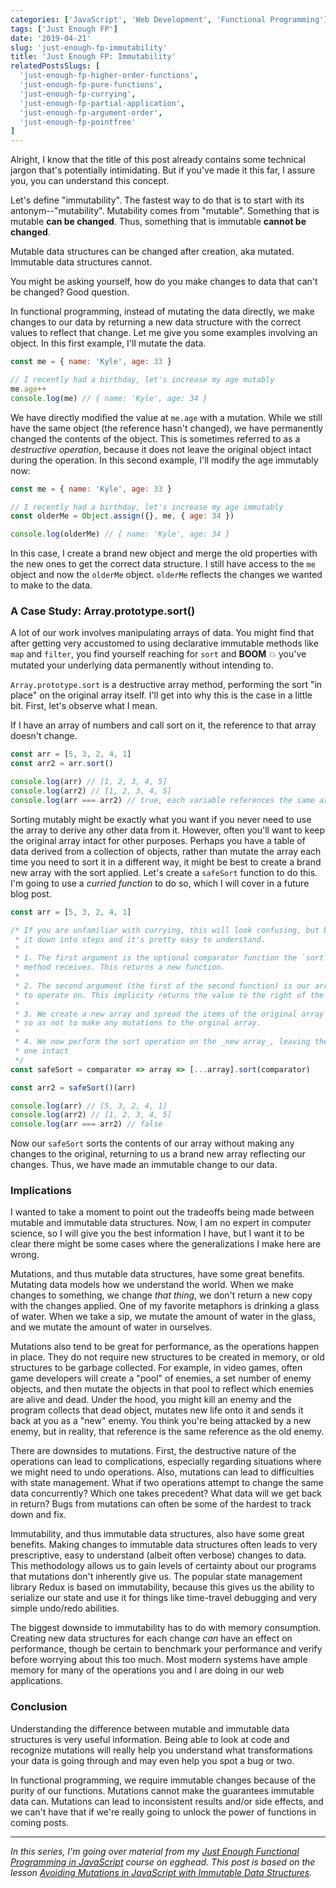```yaml
---
categories: ['JavaScript', 'Web Development', 'Functional Programming']
tags: ['Just Enough FP']
date: '2019-04-21'
slug: 'just-enough-fp-immutability'
title: 'Just Enough FP: Immutability'
relatedPostsSlugs: [
  'just-enough-fp-higher-order-functions',
  'just-enough-fp-pure-functions',
  'just-enough-fp-currying',
  'just-enough-fp-partial-application',
  'just-enough-fp-argument-order',
  'just-enough-fp-pointfree'
]
---
```



Alright, I know that the title of this post already contains some technical jargon that's potentially intimidating. But if you've made it this far, I assure you, you can understand this concept.

Let's define "immutability". The fastest way to do that is to start with its antonym--"mutability". Mutability comes from "mutable". Something that is mutable **can be changed**. Thus, something that is immutable **cannot be changed**.

Mutable data structures can be changed after creation, aka mutated. Immutable data structures cannot.

You might be asking yourself, how do you make changes to data that can't be changed? Good question.

In functional programming, instead of mutating the data directly, we make changes to our data by returning a new data structure with the correct values to reflect that change. Let me give you some examples involving an object. In this first example, I'll mutate the data.

```javascript
const me = { name: 'Kyle', age: 33 }

// I recently had a birthday, let's increase my age mutably
me.age++
console.log(me) // { name: 'Kyle', age: 34 }
```

We have directly modified the value at `me.age` with a mutation. While we still have the same object (the reference hasn't changed), we have permanently changed the contents of the object. This is sometimes referred to as a _destructive operation_, because it does not leave the original object intact during the operation. In this second example, I'll modify the age immutably now:

```javascript
const me = { name: 'Kyle', age: 33 }

// I recently had a birthday, let's increase my age immutably
const olderMe = Object.assign({}, me, { age: 34 })

console.log(olderMe) // { name: 'Kyle', age: 34 }
```

In this case, I create a brand new object and merge the old properties with the new ones to get the correct data structure. I still have access to the `me` object and now the `olderMe` object. `olderMe` reflects the changes we wanted to make to the data.

### A Case Study: Array.prototype.sort()

A lot of our work involves manipulating arrays of data. You might find that after getting very accustomed to using declarative immutable methods like `map` and `filter`, you find yourself reaching for `sort` and **BOOM** 💥 you've mutated your underlying data permanently without intending to.

`Array.prototype.sort` is a destructive array method, performing the sort "in place" on the original array itself. I'll get into why this is the case in a little bit. First, let's observe what I mean.

If I have an array of numbers and call sort on it, the reference to that array doesn't change.

```javascript
const arr = [5, 3, 2, 4, 1]
const arr2 = arr.sort()

console.log(arr) // [1, 2, 3, 4, 5]
console.log(arr2) // [1, 2, 3, 4, 5]
console.log(arr === arr2) // true, each variable references the same array
```

Sorting mutably might be exactly what you want if you never need to use the array to derive any other data from it. However, often you'll want to keep the original array intact for other purposes. Perhaps you have a table of data derived from a collection of objects, rather than mutate the array each time you need to sort it in a different way, it might be best to create a brand new array with the sort applied. Let's create a `safeSort` function to do this. I'm going to use a _curried function_ to do so, which I will cover in a future blog post.

```javascript
const arr = [5, 3, 2, 4, 1]

/* If you are unfamiliar with currying, this will look confusing, but break
 * it down into steps and it's pretty easy to understand.
 *
 * 1. The first argument is the optional comparator function the `sort`
 * method receives. This returns a new function.
 *
 * 2. The second argument (the first of the second function) is our array
 * to operate on. This implicity returns the value to the right of the =>
 *
 * 3. We create a new array and spread the items of the original array into it
 * so as not to make any mutations to the orginal array.
 *
 * 4. We now perform the sort operation on the _new array_, leaving the old
 * one intact
 */
const safeSort = comparator => array => [...array].sort(comparator)

const arr2 = safeSort()(arr)

console.log(arr) // [5, 3, 2, 4, 1]
console.log(arr2) // [1, 2, 3, 4, 5]
console.log(arr === arr2) // false
```

Now our `safeSort` sorts the contents of our array without making any changes to the original, returning to us a brand new array reflecting our changes. Thus, we have made an immutable change to our data.

### Implications

I wanted to take a moment to point out the tradeoffs being made between mutable and immutable data structures. Now, I am no expert in computer science, so I will give you the best information I have, but I want it to be clear there might be some cases where the generalizations I make here are wrong.

Mutations, and thus mutable data structures, have some great benefits. Mutating data models how we understand the world. When we make changes to something, we change _that thing_, we don't return a new copy with the changes applied. One of my favorite metaphors is drinking a glass of water. When we take a sip, we mutate the amount of water in the glass, and we mutate the amount of water in ourselves.

Mutations also tend to be great for performance, as the operations happen in place. They do not require new structures to be created in memory, or old structures to be garbage collected. For example, in video games, often game developers will create a "pool" of enemies, a set number of enemy objects, and then mutate the objects in that pool to reflect which enemies are alive and dead. Under the hood, you might kill an enemy and the program collects that dead object, mutates new life onto it and sends it back at you as a "new" enemy. You think you're being attacked by a new enemy, but in reality, that reference is the same reference as the old enemy.

There are downsides to mutations. First, the destructive nature of the operations can lead to complications, especially regarding situations where we might need to undo operations. Also, mutations can lead to difficulties with state management. What if two operations attempt to change the same data concurrently? Which one takes precedent? What data will we get back in return? Bugs from mutations can often be some of the hardest to track down and fix.

Immutability, and thus immutable data structures, also have some great benefits. Making changes to immutable data structures often leads to very prescriptive, easy to understand (albeit often verbose) changes to data. This methodology allows us to gain levels of certainty about our programs that mutations don't inherently give us. The popular state management library Redux is based on immutability, because this gives us the ability to serialize our state and use it for things like time-travel debugging and very simple undo/redo abilities.

The biggest downside to immutability has to do with memory consumption. Creating new data structures for each change _can_ have an effect on performance, though be certain to benchmark your performance and verify before worrying about this too much. Most modern systems have ample memory for many of the operations you and I are doing in our web applications.

### Conclusion

Understanding the difference between mutable and immutable data structures is very useful information. Being able to look at code and recognize mutations will really help you understand what transformations your data is going through and may even help you spot a bug or two.

In functional programming, we require immutable changes because of the purity of our functions. Mutations cannot make the guarantees immutable data can. Mutations can lead to inconsistent results and/or side effects, and we can't have that if we're really going to unlock the power of functions in coming posts.

---

_In this series, I'm going over material from my [Just Enough Functional Programming in JavaScript](https://egghead.io/courses/just-enough-functional-programming-in-javascript) course on egghead. This post is based on the lesson [Avoiding Mutations in JavaScript with Immutable Data Structures](https://egghead.io/lessons/javascript-avoiding-mutations-in-javascript-with-immutable-data-structures)._

<EggheadEmbed
  src="https://egghead.io/lessons/javascript-avoiding-mutations-in-javascript-with-immutable-data-structures/embed"
  title="Immutability"
/>
